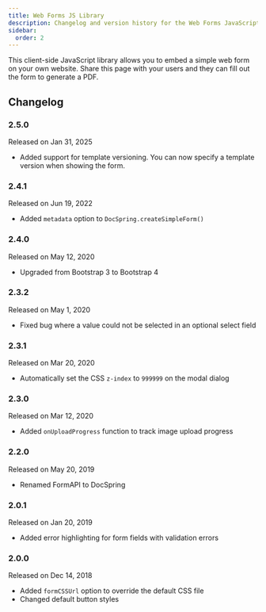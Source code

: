 ```yaml
---
title: Web Forms JS Library
description: Changelog and version history for the Web Forms JavaScript library
sidebar:
  order: 2
---
```



This client-side JavaScript library allows you to embed a simple web form on your own website.
Share this page with your users and they can fill out the form to generate a PDF.

<LinkCard
  title="Embedded Web Forms Guide"
  href="/docs/guides/embedded-forms/embedded-web-forms/"
  description="Learn how to embed our web forms on your website"
/>

## Changelog

### 2.5.0 <span class="ml-2.5 relative -top-0.5"><Badge text="Latest" variant="success" size="small"></Badge></span>

<div class="mt-2.5 text-sm text-gray-500 dark:text-gray-400">
  Released on Jan 31, 2025
</div>

- Added support for template versioning. You can now specify a template version when showing the form.

### 2.4.1

<div class="mt-2.5 text-sm text-gray-500 dark:text-gray-400">
  Released on Jun 19, 2022
</div>

- Added `metadata` option to `DocSpring.createSimpleForm()`

### 2.4.0

<div class="mt-2.5 text-sm text-gray-500 dark:text-gray-400">
  Released on May 12, 2020
</div>

- Upgraded from Bootstrap 3 to Bootstrap 4

### 2.3.2

<div class="mt-2.5 text-sm text-gray-500 dark:text-gray-400">
  Released on May 1, 2020
</div>

- Fixed bug where a value could not be selected in an optional select field

### 2.3.1

<div class="mt-2.5 text-sm text-gray-500 dark:text-gray-400">
  Released on Mar 20, 2020
</div>

- Automatically set the CSS `z-index` to `999999` on the modal dialog

### 2.3.0

<div class="mt-2.5 text-sm text-gray-500 dark:text-gray-400">
  Released on Mar 12, 2020
</div>

- Added `onUploadProgress` function to track image upload progress

### 2.2.0

<div class="mt-2.5 text-sm text-gray-500 dark:text-gray-400">
  Released on May 20, 2019
</div>

- Renamed FormAPI to DocSpring

### 2.0.1

<div class="mt-2.5 text-sm text-gray-500 dark:text-gray-400">
  Released on Jan 20, 2019
</div>

- Added error highlighting for form fields with validation errors

### 2.0.0

<div class="mt-2.5 text-sm text-gray-500 dark:text-gray-400">
  Released on Dec 14, 2018
</div>

- Added `formCSSUrl` option to override the default CSS file
- Changed default button styles
